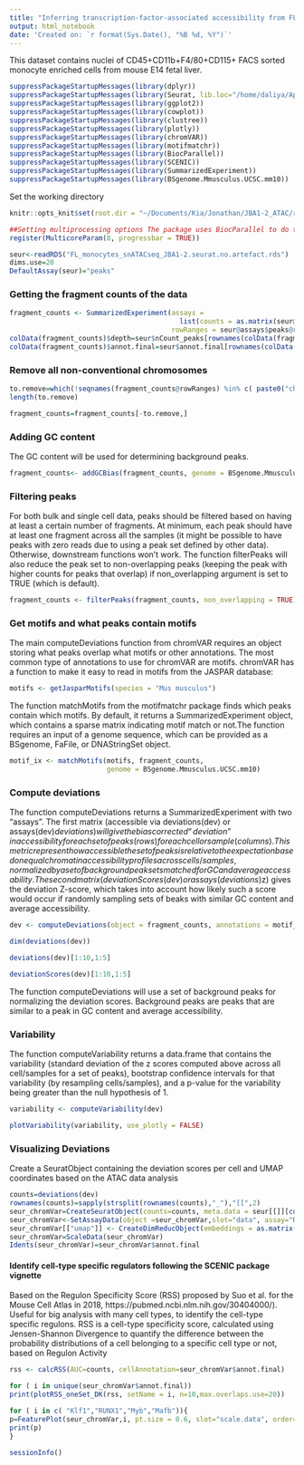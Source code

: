 ```yaml
---
title: "Inferring transcription-factor-associated accessibility from FL snATACseq data with ChromVar"
output: html_notebook
date: 'Created on: `r format(Sys.Date(), "%B %d, %Y")`'
---
```


This dataset contains nuclei of CD45+CD11b+F4/80+CD115+ FACS sorted monocyte enriched cells from mouse E14 fetal liver.
```r
suppressPackageStartupMessages(library(dplyr))
suppressPackageStartupMessages(library(Seurat, lib.loc="/home/daliya/Apps/Seurat.v4"))
suppressPackageStartupMessages(library(ggplot2))
suppressPackageStartupMessages(library(cowplot))
suppressPackageStartupMessages(library(clustree))
suppressPackageStartupMessages(library(plotly))
suppressPackageStartupMessages(library(chromVAR))
suppressPackageStartupMessages(library(motifmatchr))
suppressPackageStartupMessages(library(BiocParallel))
suppressPackageStartupMessages(library(SCENIC))
suppressPackageStartupMessages(library(SummarizedExperiment))
suppressPackageStartupMessages(library(BSgenome.Mmusculus.UCSC.mm10))
```

Set the working directory
```r
knitr::opts_knit$set(root.dir = "~/Documents/Kia/Jonathan/JBA1-2_ATAC/results/")
```


```r
##Setting multiprocessing options The package uses BiocParallel to do the multiprocessing
register(MulticoreParam(8, progressbar = TRUE))
```


```r
seur<-readRDS("FL_monocytes_snATACseq_JBA1-2.seurat.no.artefact.rds")
dims.use=20
DefaultAssay(seur)="peaks"
```


### Getting the fragment counts of the data
```r
fragment_counts <- SummarizedExperiment(assays = 
                                          list(counts = as.matrix(seur@assays$peaks$counts)),
                                        rowRanges = seur@assays$peaks@ranges)
colData(fragment_counts)$depth=seur$nCount_peaks[rownames(colData(fragment_counts))]   # In order to be able to use the filterSamples function, a “depth” column with the total sequencing depth must be included in the colData in the SummarizedExperiment object.
colData(fragment_counts)$annot.final=seur$annot.final[rownames(colData(fragment_counts))] 
```


### Remove all non-conventional chromosomes

```r
to.remove=which(!seqnames(fragment_counts@rowRanges) %in% c( paste0("chr", c(1:19, "X","Y"))))
length(to.remove)
```

```r
fragment_counts=fragment_counts[-to.remove,]
```




### Adding GC content
The GC content will be used for determining background peaks. 
```r
fragment_counts<- addGCBias(fragment_counts, genome = BSgenome.Mmusculus.UCSC.mm10)
```


### Filtering peaks

For both bulk and single cell data, peaks should be filtered based on having at least a certain number of fragments. At minimum, each peak should have at least one fragment across all the samples (it might be possible to have peaks with zero reads due to using a peak set defined by other data). Otherwise, downstream functions won’t work. The function filterPeaks will also reduce the peak set to non-overlapping peaks (keeping the peak with higher counts for peaks that overlap) if non_overlapping argument is set to TRUE (which is default).
```r
fragment_counts <- filterPeaks(fragment_counts, non_overlapping = TRUE)
```



### Get motifs and what peaks contain motifs
The main computeDeviations function from chromVAR requires an object storing what peaks overlap what motifs or other annotations. The most common type of annotations to use for chromVAR are motifs. chromVAR has a function to make it easy to read in motifs from the JASPAR database:
```r
motifs <- getJasparMotifs(species = "Mus musculus")
```


The function matchMotifs from the motifmatchr package finds which peaks contain which motifs. By default, it returns a SummarizedExperiment object, which contains a sparse matrix indicating motif match or not.The function requires an input of a genome sequence, which can be provided as a BSgenome, FaFile, or DNAStringSet object.

```r
motif_ix <- matchMotifs(motifs, fragment_counts, 
                        genome = BSgenome.Mmusculus.UCSC.mm10)
```



### Compute deviations

The function computeDeviations returns a SummarizedExperiment with two “assays”. The first matrix (accessible via deviations(dev) or assays(dev)$deviations) will give the bias corrected “deviation” in accessibility for each set of peaks (rows) for each cell or sample (columns). This metric represent how accessible the set of peaks is relative to the expectation based on equal chromatin accessibility profiles across cells/samples, normalized by a set of background peak sets matched for GC and average accessability. The second matrix (deviationScores(dev) or assays(deviations)$z) gives the deviation Z-score, which takes into account how likely such a score would occur if randomly sampling sets of beaks with similar GC content and average accessibility.
```r
dev <- computeDeviations(object = fragment_counts, annotations = motif_ix)
```
```r
dim(deviations(dev))
```


```r
deviations(dev)[1:10,1:5]
```

```r
deviationScores(dev)[1:10,1:5]
```

The function computeDeviations will use a set of background peaks for normalizing the deviation scores. Background peaks are peaks that are similar to a peak in GC content and average accessibility.



### Variability

The function computeVariability returns a data.frame that contains the variability (standard deviation of the z scores computed above across all cell/samples for a set of peaks), bootstrap confidence intervals for that variability (by resampling cells/samples), and a p-value for the variability being greater than the null hypothesis of 1.
```r
variability <- computeVariability(dev)
```


```r
plotVariability(variability, use_plotly = FALSE) 
```


### Visualizing Deviations

Create a SeuratObject containing the deviation scores per cell and UMAP coordinates based on the ATAC data analysis
```r
counts=deviations(dev)
rownames(counts)=sapply(strsplit(rownames(counts),"_"),"[[",2)
seur_chromVar=CreateSeuratObject(counts=counts, meta.data = seur[[]][colnames(counts),])
seur_chromVar<-SetAssayData(object =seur_chromVar,slot="data", assay="RNA",new.data =counts)
seur_chromVar[["umap"]] <- CreateDimReducObject(embeddings = as.matrix(Embeddings( seur, reduction="umap")), key ="UMAP_", assay = DefaultAssay(seur_chromVar))
seur_chromVar=ScaleData(seur_chromVar)
Idents(seur_chromVar)=seur_chromVar$annot.final
```


#### Identify cell-type specific regulators following the SCENIC package vignette 
Based on the Regulon Specificity Score (RSS) proposed by Suo et al. for the Mouse Cell Atlas in 2018, https://pubmed.ncbi.nlm.nih.gov/30404000/). Useful for big analysis with many cell types, to identify the cell-type specific regulons.
RSS is a cell-type specificity score, calculated using Jensen-Shannon Divergence to quantify the difference between the probability distributions of a cell belonging to a specific cell type or not, based on Regulon Activity

```r
rss <- calcRSS(AUC=counts, cellAnnotation=seur_chromVar$annot.final)
```

```r
for ( i in unique(seur_chromVar$annot.final))
print(plotRSS_oneSet_DK(rss, setName = i, n=10,max.overlaps.use=20))
``` 


```r
for ( i in c( "Klf1","RUNX1","Myb","Mafb")){
p=FeaturePlot(seur_chromVar,i, pt.size = 0.6, slot="scale.data", order=F)+scale_color_gradient2(low="blue", mid="lightyellow",high="red") +theme(axis.line = element_blank(), axis.text = element_blank(), axis.title = element_blank(), axis.ticks = element_blank() )
print(p)
}
```


```r
sessionInfo()
```




